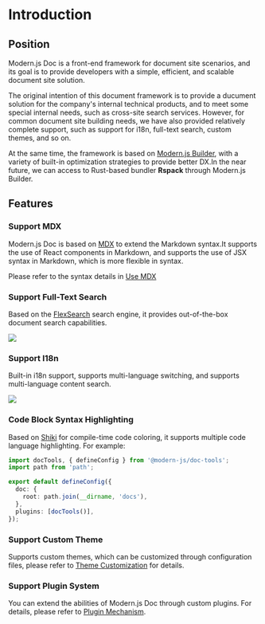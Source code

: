 # Introduction

## Position

Modern.js Doc is a front-end framework for document site scenarios, and its goal is to provide developers with a simple, efficient, and scalable document site solution.

The original intention of this document framework is to provide a ducument solution for the company's internal technical products, and to meet some special internal needs, such as cross-site search services. However, for common document site building needs, we have also provided relatively complete support, such as support for i18n, full-text search, custom themes, and so on.

At the same time, the framework is based on [Modern.js Builder](https://modernjs.dev/builder/), with a variety of built-in optimization strategies to provide better DX.In the near future, we can access to Rust-based bundler **Rspack** through Modern.js Builder.

## Features

### Support MDX

Modern.js Doc is based on [MDX](https://mdxjs.com/) to extend the Markdown syntax.It supports the use of React components in Markdown, and supports the use of JSX syntax in Markdown, which is more flexible in syntax.

Please refer to the syntax details in [Use MDX](/en/guide/use-mdx)

### Support Full-Text Search

Based on the [FlexSearch](https://github.com/nextapps-de/flexsearch) search engine, it provides out-of-the-box document search capabilities.

<img src="https://lf3-static.bytednsdoc.com/obj/eden-cn/uhbfnupenuhf/edenx-doc/Xnip2023-02-16_21-17-46.jpg" />

### Support I18n

Built-in i18n support, supports multi-language switching, and supports multi-language content search.

<img src="https://lf3-static.bytednsdoc.com/obj/eden-cn/uhbfnupenuhf/edenx-doc/Xnip2023-02-16_21-31-46.jpg" />

### Code Block Syntax Highlighting

Based on [Shiki](https://github.com/shikijs/shiki) for compile-time code coloring, it supports multiple code language highlighting. For example:

```ts title="modern.config.ts"
import docTools, { defineConfig } from '@modern-js/doc-tools';
import path from 'path';

export default defineConfig({
  doc: {
    root: path.join(__dirname, 'docs'),
  },
  plugins: [docTools()],
});
```

### Support Custom Theme

Supports custom themes, which can be customized through configuration files, please refer to [Theme Customization](/en/advanced/custom-theme) for details.

### Support Plugin System

You can extend the abilities of Modern.js Doc through custom plugins. For details, please refer to [Plugin Mechanism](/en/advanced/plugin-system).
